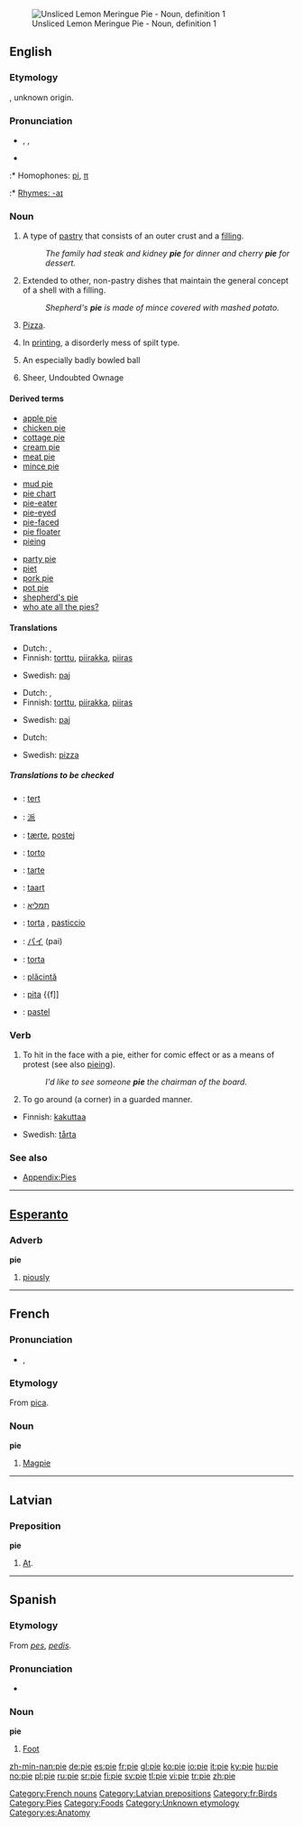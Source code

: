 {{see|Pie|PIE}}
[[Image:Lemon Meringue Pie 1.jpg|thumb|Unsliced Lemon Meringue Pie - Noun, definition 1]]
==English==

===Etymology===
{{ME.}}, unknown origin.

===Pronunciation===
* {{AHD|pī}}, {{IPA|/paɪ/}}, {{SAMPA|/paI/}}
* {{audio|en-us-pie.ogg|Audio (US)}}
:* Homophones: [[pi]], [[π]]
:* [[Rhymes:English:-aɪ|Rhymes: -aɪ]]

===Noun===
{{en-noun|s|-}}

# A type of [[pastry]] that consists of an outer crust and a [[filling]].
#: ''The family had steak and kidney '''pie''' for dinner and cherry '''pie''' for dessert.''
# Extended to other, non-pastry dishes that maintain the general concept of a shell with a filling.
#: ''Shepherd's '''pie''' is made of mince covered with mashed potato.''
# {{cattag|Northeastern US}} [[pizza|Pizza]].
# In [[printing]], a disorderly mess of spilt type.
# {{cricket}} An especially badly bowled ball
# Sheer, Undoubted Ownage

====Derived terms====
{{top3}}
*[[apple pie]]
*[[chicken pie]]
*[[cottage pie]]
*[[cream pie]]
*[[meat pie]]
*[[mince pie]]
{{mid3}}
*[[mud pie]]
*[[pie chart]]
*[[pie-eater]]
*[[pie-eyed]]
*[[pie-faced]]
*[[pie floater]]
*[[pieing]]
{{mid3}}
*[[party pie]]
*[[piet]]
*[[pork pie]]
*[[pot pie]]
*[[shepherd's pie]]
*[[who ate all the pies?]]
{{bottom}}

====Translations====
{{top|type of pastry}}
*Dutch: {{t|nl|taart|f}}, {{t|nl|pastei|f}}
*Finnish: [[torttu]], [[piirakka]], [[piiras]]
{{mid}}
*Swedish: [[paj]]
{{bottom}}

{{top|other, non-pastry dishes that maintain the general concept of a shell with a filling}}
*Dutch: {{t|nl|taart|f}}, {{t|nl|pastei|f}}
*Finnish: [[torttu]], [[piirakka]], [[piiras]]
{{mid}}
*Swedish: [[paj]]
{{bottom}}

{{top|pizza}}
*Dutch: {{t|nl|pizza|m}}
{{mid}}
*Swedish: [[pizza]]
{{bottom}}

{{top|printing: disorderly mess of spilt type}}
{{mid}}
{{bottom}}

{{top|cricket: especially badly bowled ball}}
{{mid}}
{{bottom}}

=====Translations to be checked=====
{{checktrans}}
{{top}}
*{{ttbc|Afrikaans}}: [[tert]]
*{{ttbc|Chinese}}: [[派]]
*{{ttbc|Danish}}: [[tærte]], [[postej]] {{c}}
*{{ttbc|Esperanto}}: [[torto]]
*{{ttbc|French}}: [[tarte]] {{f}}
*{{ttbc|Frisian}}: [[taart]]
*{{ttbc|Hebrew}}: [[תמליא]]
*{{ttbc|Italian}}: [[torta]] {{f}}, [[pasticcio]] {{m}}
{{mid}}
*{{ttbc|Japanese}}: [[パイ]] (pai)
*{{ttbc|Portuguese}}: [[torta]] {{f}}
*{{ttbc|Romanian}}: [[plăcintă]] {{f}}
*{{ttbc|Slovene}}: [[pita]] {{f]]
*{{ttbc|Spanish}}: [[pastel]] {{m}}
{{bottom}}

===Verb===
{{en-verb|pie|d}}

# {{transitive}} To hit in the face with a pie, either for comic effect or as a means of protest (see also [[pieing]]).
#: ''I'd like to see someone '''pie''' the chairman of the board.''
# {{transitive}} To go around (a corner) in a guarded manner.

{{top|to hit in the face with a pie}}
*Finnish: [[kakuttaa]]
{{mid}}
*Swedish: [[tårta]]
{{bottom}}

{{top|to go around (a corner) in a guarded manner}}
{{mid}}
{{bottom}}

===See also===
*[[Appendix:Pies]]

----

==[[Esperanto]]==

===Adverb===
'''pie'''

# [[piously]]

----

==French==

===Pronunciation===
* {{IPA|/pi/}}, {{SAMPA|/pi/}}

===Etymology===
From {{L.}} [[pica]].

===Noun===
'''pie''' {{f}}

# [[magpie|Magpie]]

[[Category:French nouns]]

----

==Latvian==

===Preposition===
'''pie'''

# [[at|At]].

[[Category:Latvian prepositions]]

----

==Spanish==

===Etymology===
From {{L.}} ''[[pes]]'', ''[[pedis]]''.

===Pronunciation===
*{{IPA|/pje/}}

===Noun===
'''pie''' {{m}}

# [[foot|Foot]]

[[Category:fr:Birds]]
[[Category:Pies]]
[[Category:Foods]]
[[Category:Unknown etymology]]
[[Category:es:Anatomy]]

[[zh-min-nan:pie]]
[[de:pie]]
[[es:pie]]
[[fr:pie]]
[[gl:pie]]
[[ko:pie]]
[[io:pie]]
[[it:pie]]
[[ky:pie]]
[[hu:pie]]
[[no:pie]]
[[pl:pie]]
[[ru:pie]]
[[sr:pie]]
[[fi:pie]]
[[sv:pie]]
[[tl:pie]]
[[vi:pie]]
[[tr:pie]]
[[zh:pie]]